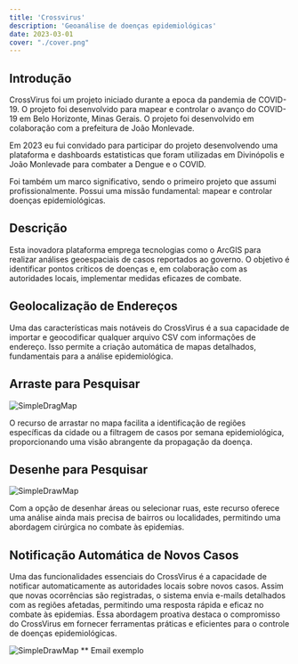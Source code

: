```yaml
---
title: 'Crossvirus'
description: 'Geoanálise de doenças epidemiológicas'
date: 2023-03-01
cover: "./cover.png"
---
```


## Introdução
CrossVirus foi um projeto iniciado durante a epoca da pandemia de COVID-19. O projeto foi desenvolvido para mapear e controlar o avanço do COVID-19 em Belo Horizonte, Minas Gerais. O projeto foi desenvolvido em colaboração com a prefeitura de João Monlevade.

Em 2023 eu fui convidado para participar do projeto desenvolvendo uma plataforma e dashboards estatisticas que foram utilizadas em Divinópolis e João Monlevade para combater a Dengue e o COVID.

Foi também um marco significativo, sendo o primeiro projeto que assumi profissionalmente. Possui uma missão fundamental: mapear e controlar doenças epidemiológicas.

## Descrição
Esta inovadora plataforma emprega tecnologias como o ArcGIS para realizar análises geoespaciais de casos reportados ao governo. O objetivo é identificar pontos críticos de doenças e, em colaboração com as autoridades locais, implementar medidas eficazes de combate.

## Geolocalização de Endereços
Uma das características mais notáveis do CrossVirus é a sua capacidade de importar e geocodificar qualquer arquivo CSV com informações de endereço. Isso permite a criação automática de mapas detalhados, fundamentais para a análise epidemiológica.

## Arraste para Pesquisar
![SimpleDragMap](./drag-map.png)

O recurso de arrastar no mapa facilita a identificação de regiões específicas da cidade ou a filtragem de casos por semana epidemiológica, proporcionando uma visão abrangente da propagação da doença.

## Desenhe para Pesquisar
![SimpleDrawMap](./draw-map.png)

Com a opção de desenhar áreas ou selecionar ruas, este recurso oferece uma análise ainda mais precisa de bairros ou localidades, permitindo uma abordagem cirúrgica no combate às epidemias.



## Notificação Automática de Novos Casos
Uma das funcionalidades essenciais do CrossVirus é a capacidade de notificar automaticamente as autoridades locais sobre novos casos. Assim que novas ocorrências são registradas, o sistema envia e-mails detalhados com as regiões afetadas, permitindo uma resposta rápida e eficaz no combate às epidemias. Essa abordagem proativa destaca o compromisso do CrossVirus em fornecer ferramentas práticas e eficientes para o controle de doenças epidemiológicas.

![SimpleDrawMap](./email.png)
** Email exemplo